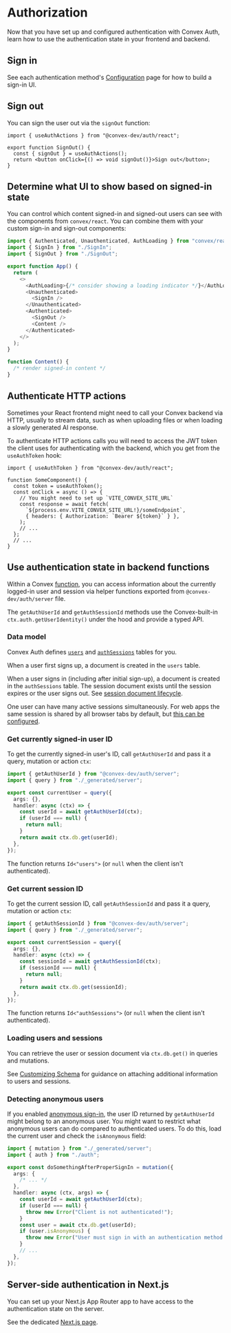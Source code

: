 # Authorization

Now that you have set up and configured authentication with Convex Auth, learn
how to use the authentication state in your frontend and backend.

## Sign in

See each authentication method's [Configuration](/config) page for how to build
a sign-in UI.

## Sign out

You can sign the user out via the `signOut` function:

```tsx filename="src/SignOut.tsx"
import { useAuthActions } from "@convex-dev/auth/react";

export function SignOut() {
  const { signOut } = useAuthActions();
  return <button onClick={() => void signOut()}>Sign out</button>;
}
```

## Determine what UI to show based on signed-in state

You can control which content signed-in and signed-out users can see with the
components from `convex/react`. You can combine them with your custom sign-in
and sign-out components:

```ts filename="src/App.tsx"
import { Authenticated, Unauthenticated, AuthLoading } from "convex/react";
import { SignIn } from "./SignIn";
import { SignOut } from "./SignOut";

export function App() {
  return (
    <>
      <AuthLoading>{/* consider showing a loading indicator */}</AuthLoading>
      <Unauthenticated>
        <SignIn />
      </Unauthenticated>
      <Authenticated>
        <SignOut />
        <Content />
      </Authenticated>
    </>
  );
}

function Content() {
  /* render signed-in content */
}
```

## Authenticate HTTP actions

Sometimes your React frontend might need to call your Convex backend via HTTP,
usually to stream data, such as when uploading files or when loading a slowly
generated AI response.

To authenticate HTTP actions calls you will need to access the JWT token the
client uses for authenticating with the backend, which you get from the
`useAuthToken` hook:

```tsx
import { useAuthToken } from "@convex-dev/auth/react";

function SomeComponent() {
  const token = useAuthToken();
  const onClick = async () => {
    // You might need to set up `VITE_CONVEX_SITE_URL`
    const response = await fetch(
      `${process.env.VITE_CONVEX_SITE_URL!}/someEndpoint`,
      { headers: { Authorization: `Bearer ${token}` } },
    );
    // ...
  };
  // ...
}
```

## Use authentication state in backend functions

Within a Convex [function](https://docs.convex.dev/functions), you can access
information about the currently logged-in user and session via helper functions
exported from `@convex-dev/auth/server` file.

The `getAuthUserId` and `getAuthSessionId` methods use the Convex-built-in
`ctx.auth.getUserIdentity()` under the hood and provide a typed API.

### Data model

Convex Auth defines [`users`](/api_reference/server#users) and
[`authSessions`](/api_reference/server#authsessions) tables for you.

When a user first signs up, a document is created in the `users` table.

When a user signs in (including after initial sign-up), a document is created in
the `authSessions` table. The session document exists until the session expires
or the user signs out. See
[session document lifecycle](/advanced#session-document-lifecycle).

One user can have many active sessions simultaneously. For web apps the same
session is shared by all browser tabs by default, but
[this can be configured](/api_reference/react#convexauthprovider).

### Get currently signed-in user ID

To get the currently signed-in user's ID, call `getAuthUserId` and pass it a
query, mutation or action `ctx`:

```ts filename="convex/myFunctions.tsx"
import { getAuthUserId } from "@convex-dev/auth/server";
import { query } from "./_generated/server";

export const currentUser = query({
  args: {},
  handler: async (ctx) => {
    const userId = await getAuthUserId(ctx);
    if (userId === null) {
      return null;
    }
    return await ctx.db.get(userId);
  },
});
```

The function returns `Id<"users">` (or `null` when the client isn't
authenticated).

### Get current session ID

To get the current session ID, call `getAuthSessionId` and pass it a query,
mutation or action `ctx`:

```ts filename="convex/myFunctions.tsx"
import { getAuthSessionId } from "@convex-dev/auth/server";
import { query } from "./_generated/server";

export const currentSession = query({
  args: {},
  handler: async (ctx) => {
    const sessionId = await getAuthSessionId(ctx);
    if (sessionId === null) {
      return null;
    }
    return await ctx.db.get(sessionId);
  },
});
```

The function returns `Id<"authSessions">` (or `null` when the client isn't
authenticated).

### Loading users and sessions

You can retrieve the user or session document via `ctx.db.get()` in queries and
mutations.

See [Customizing Schema](/setup/schema) for guidance on attaching additional
information to users and sessions.

### Detecting anonymous users

If you enabled [anonymous sign-in](/config/anonymous), the user ID returned by
`getAuthUserId` might belong to an anonymous user. You might want to restrict
what anonymous users can do compared to authenticated users. To do this, load
the current user and check the `isAnonymous` field:

```ts filename="convex/myFunctions.tsx"
import { mutation } from "./_generated/server";
import { auth } from "./auth";

export const doSomethingAfterProperSignIn = mutation({
  args: {
    /* ... */
  },
  handler: async (ctx, args) => {
    const userId = await getAuthUserId(ctx);
    if (userId === null) {
      throw new Error("Client is not authenticated!");
    }
    const user = await ctx.db.get(userId);
    if (user.isAnonymous) {
      throw new Error("User must sign in with an authentication method!");
    }
    // ...
  },
});
```

## Server-side authentication in Next.js

You can set up your Next.js App Router app to have access to the authentication
state on the server.

See the dedicated [Next.js page](/authz/nextjs).

